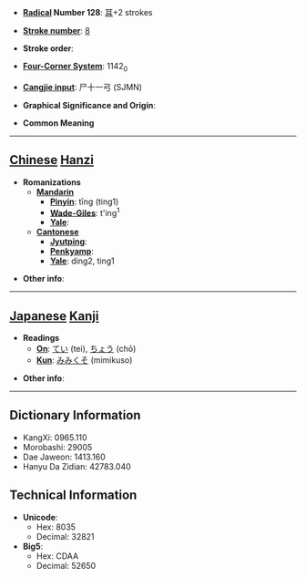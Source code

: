 * '''[[Wiktionary:Chinese radical index| Radical]] Number 128''': [[Wiktionary:Chinese radical index 耳|耳]]+2 strokes

* '''[[Wiktionary:Chinese total strokes index|Stroke number]]''': [[Wiktionary:Chinese total strokes index 8|8]]

* '''Stroke order''': 

* '''[[Wiktionary:Chinese four corner index|Four-Corner System]]''': 1142<sub>0</sub>

* '''[[Wiktionary:Chinese Cangjie index|Cangjie input]]''': 尸十一弓 (SJMN)

* '''Graphical Significance and Origin''': 

* '''Common Meaning'''

----

== [[Chinese]] [[Hanzi]] ==

* '''Romanizations'''
** '''[[Mandarin]]'''
*** '''[[Pinyin]]''': tīng (ting1)
*** '''[[Wade-Giles]]''': t'ing<sup>1</sup>
*** '''[[Yale]]''': 
** '''[[Cantonese]]'''
*** '''[[Jyutping]]''':
*** '''[[Penkyamp]]''': 
*** '''[[Yale]]''': ding2, ting1

* '''Other info''': 

----

== [[Japanese]] [[Kanji]] ==

* '''Readings'''
** '''[[On]]''': [[てい]] (tei), [[ちょう]] (chō)
** '''[[Kun]]''': [[みみくそ]] (mimikuso)

* '''Other info''':  

----

== Dictionary Information ==

* KangXi: 0965.110
* Morobashi: 29005
* Dae Jaweon: 1413.160
* Hanyu Da Zidian: 42783.040

== Technical Information ==

* '''Unicode''':
** Hex: 8035
** Decimal: 32821
* '''Big5''':
** Hex: CDAA
** Decimal: 52650
